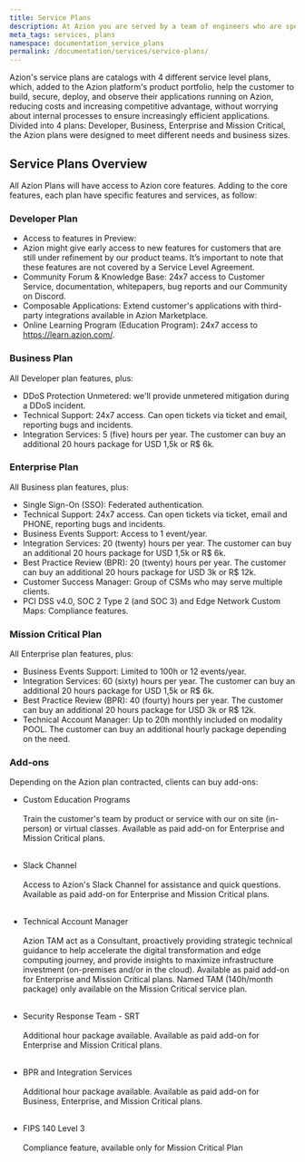 ```yaml
---
title: Service Plans
description: At Azion you are served by a team of engineers who are specialized in performance, security, high availability and scalability of content, web applications and APIs, especially in mission critical environments.
meta_tags: services, plans
namespace: documentation_service_plans
permalink: /documentation/services/service-plans/
---
```


Azion's service plans are catalogs with 4 different service level plans, which, added to the Azion platform's product portfolio, help the customer to build, secure, deploy, and observe their applications running on Azion, reducing costs and increasing competitive advantage, without worrying about internal processes to ensure increasingly efficient applications. Divided into 4 plans: Developer, Business, Enterprise and Mission Critical, the Azion plans were designed to meet different needs and business sizes.

## Service Plans Overview

All Azion Plans will have access to Azion core features. Adding to the core features, each plan have specific features and services, as follow:

### Developer Plan

- Access to features in Preview:
- Azion might give early access to new features for customers that are still under refinement by our product teams. It’s important to note that these features are not covered by a Service Level Agreement.
- Community Forum & Knowledge Base: 24x7 access to Customer Service, documentation, whitepapers, bug reports and our Community on Discord.	
- Composable Applications: Extend customer's applications with third-party integrations available in Azion Marketplace.
- Online Learning Program (Education Program): 24x7 access to https://learn.azion.com/.

### Business Plan

All Developer plan features, plus:

- DDoS Protection Unmetered: we'll provide unmetered mitigation during a DDoS incident.
- Technical Support: 24x7 access. Can open tickets via ticket and email, reporting bugs and incidents.
- Integration Services: 5 (five) hours per year. The customer can buy an additional 20 hours package for USD 1,5k or R$ 6k.

### Enterprise Plan

All Business plan features, plus:

- Single Sign-On (SSO): Federated authentication.
- Technical Support: 24x7 access. Can open tickets via ticket, email and PHONE, reporting bugs and incidents.
- Business Events Support: Access to 1 event/year.
- Integration Services: 20 (twenty) hours per year. The customer can buy an additional 20 hours package for USD 1,5k or R$ 6k.
- Best Practice Review (BPR): 20 (twenty) hours per year. The customer can buy an additional 20 hours package for USD 3k or R$ 12k.
- Customer Success Manager: Group of CSMs who may serve multiple clients.
- PCI DSS v4.0, SOC 2 Type 2 (and SOC 3) and Edge Network Custom Maps: Compliance features.

### Mission Critical Plan

All Enterprise plan features, plus:

- Business Events Support: Limited to 100h or 12 events/year.
- Integration Services: 60 (sixty) hours per year. The customer can buy an additional 20 hours package for USD 1,5k or R$ 6k.
- Best Practice Review (BPR): 40 (fourty) hours per year. The customer can buy an additional 20 hours package for USD 3k or R$ 12k.
- Technical Account Manager: Up to 20h monthly included on modality POOL. The customer can buy an additional hourly package depending on the need.

### Add-ons

Depending on the Azion plan contracted, clients can buy add-ons:

- Custom Education Programs<br/><br />
Train the customer's team by product or service with our on site (in-person) or virtual classes. Available as paid add-on for Enterprise and Mission Critical plans.<br/><br />

- Slack Channel<br/><br />
Access to Azion's Slack Channel for assistance and quick questions. Available as paid add-on for Enterprise and Mission Critical plans.<br/><br />

- Technical Account Manager<br/><br />
Azion TAM act as a Consultant, proactively providing strategic technical guidance to help accelerate the digital transformation and edge computing journey, and provide insights to maximize infrastructure investment (on-premises and/or in the cloud). Available as paid add-on for Enterprise and Mission Critical plans. Named TAM (140h/month package) only available on the Mission Critical service plan.<br/><br />

- Security Response Team - SRT<br/><br />
Additional hour package available. Available as paid add-on for Enterprise and Mission Critical plans.<br/><br />
 
- BPR and Integration Services<br/><br />
Additional hour package available. Available as paid add-on for Business, Enterprise, and Mission Critical plans.<br/><br />

- FIPS 140 Level 3<br/><br />
Compliance feature, available only for Mission Critical Plan